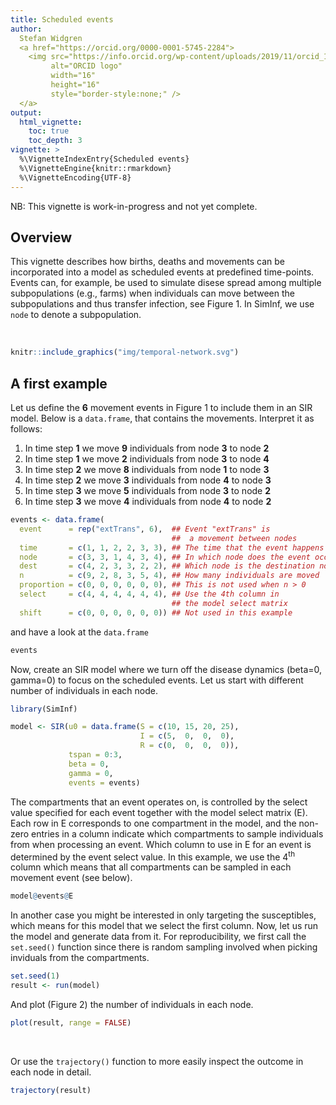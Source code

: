 ```yaml
---
title: Scheduled events
author:
  Stefan Widgren
  <a href="https://orcid.org/0000-0001-5745-2284">
    <img src="https://info.orcid.org/wp-content/uploads/2019/11/orcid_16x16.png"
         alt="ORCID logo"
         width="16"
         height="16"
         style="border-style:none;" />
  </a>
output:
  html_vignette:
    toc: true
    toc_depth: 3
vignette: >
  %\VignetteIndexEntry{Scheduled events}
  %\VignetteEngine{knitr::rmarkdown}
  %\VignetteEncoding{UTF-8}
---
```


NB: This vignette is work-in-progress and not yet complete.

## Overview

This vignette describes how births, deaths and movements can be
incorporated into a model as scheduled events at predefined
time-points.  Events can, for example, be used to simulate disese
spread among multiple subpopulations (e.g., farms) when individuals
can move between the subpopulations and thus transfer infection, see
Figure 1.  In SimInf, we use `node` to denote a subpopulation.

$~$

```r
knitr::include_graphics("img/temporal-network.svg")
```

## A first example

Let us define the **6** movement events in Figure 1 to include them in
an SIR model. Below is a `data.frame`, that contains the
movements. Interpret it as follows:

1. In time step **1** we move **9** individuals from node **3** to node **2**
2. In time step **1** we move **2** individuals from node **3** to node **4**
3. In time step **2** we move **8** individuals from node **1** to node **3**
4. In time step **2** we move **3** individuals from node **4** to node **3**
5. In time step **3** we move **5** individuals from node **3** to node **2**
6. In time step **3** we move **4** individuals from node **4** to node **2**

```r
events <- data.frame(
  event      = rep("extTrans", 6),  ## Event "extTrans" is
                                    ##  a movement between nodes
  time       = c(1, 1, 2, 2, 3, 3), ## The time that the event happens
  node       = c(3, 3, 1, 4, 3, 4), ## In which node does the event occur
  dest       = c(4, 2, 3, 3, 2, 2), ## Which node is the destination node
  n          = c(9, 2, 8, 3, 5, 4), ## How many individuals are moved
  proportion = c(0, 0, 0, 0, 0, 0), ## This is not used when n > 0
  select     = c(4, 4, 4, 4, 4, 4), ## Use the 4th column in
                                    ## the model select matrix
  shift      = c(0, 0, 0, 0, 0, 0)) ## Not used in this example
```

and have a look at the `data.frame`

```r
events
```

Now, create an SIR model where we turn off the disease dynamics
(beta=0, gamma=0) to focus on the scheduled events. Let us start with
different number of individuals in each node.

```r
library(SimInf)

model <- SIR(u0 = data.frame(S = c(10, 15, 20, 25),
                             I = c(5,  0,  0,  0),
                             R = c(0,  0,  0,  0)),
             tspan = 0:3,
             beta = 0,
             gamma = 0,
             events = events)
```

The compartments that an event operates on, is controlled by the
select value specified for each event together with the model select
matrix (E). Each row in E corresponds to one compartment in the model,
and the non-zero entries in a column indicate which compartments to
sample individuals from when processing an event. Which column to use
in E for an event is determined by the event select value. In this
example, we use the 4<sup>th</sup> column which means that all
compartments can be sampled in each movement event (see below).

```r
model@events@E
```

In another case you might be interested in only targeting the
susceptibles, which means for this model that we select the first
column. Now, let us run the model and generate data from it. For
reproducibility, we first call the `set.seed()` function since there
is random sampling involved when picking inviduals from the
compartments.

```r
set.seed(1)
result <- run(model)
```

And plot (Figure 2) the number of individuals in each node.

```r
plot(result, range = FALSE)
```

$~$

Or use the `trajectory()` function to more easily inspect the outcome
in each node in detail.

```r
trajectory(result)
```
